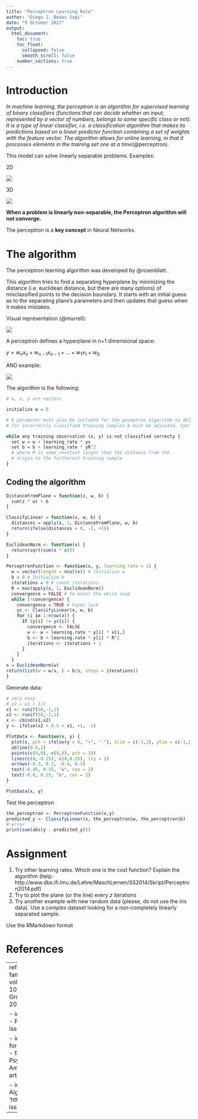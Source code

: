 ```yaml
---
title: "Perceptron Learning Rule"
author: "Diego J. Bodas Sagi"
date: "9 October 2017"
output:
  html_document:
    toc: true
    toc_float:
      collapsed: false
      smooth_scroll: false
    number_sections: true
---
```


# Introduction

*In machine learning, the perceptron is an algorithm for supervised learning of binary classifiers (functions that can decide whether an input, represented by a vector of numbers, belongs to some specific class or not). It is a type of linear classifier, i.e. a classification algorithm that makes its predictions based on a linear predictor function combining a set of weights with the feature vector. The algorithm allows for online learning, in that it processes elements in the training set one at a time*(@perceptron). 

This model can solve linearly separable problems. Examples:

2D

![](https://raw.githubusercontent.com/billderose/perceptron/master/plots/2Dapprox.jpeg)

3D

![](https://raw.githubusercontent.com/billderose/perceptron/master/plots/3Dpointapprox.png)

**When a problem is linearly non-separable, the Perceptron algorithm will not converge.**

The perceptron is a **key concept** in Neural Networks.

# The algorithm

The perceptron learning algorithm was developed by @rosenblatt.

This algorithm tries to find a separating hyperplane by minimizing the distance (i.e. euclidean distance, but there are many options) of misclassified points to the decision boundary. It starts with an initial guess as to the separating plane’s parameters and then updates that guess when it makes mistakes.

Visual representation (@murrell):

![](images/perceptron.png)

A perceptron defines a hyperplane in n+1 dimensional space:

$y = w_nx_n + w_{n-1}x_{n-1} + ... + w_1x_1 + w_0$

AND example:

![](images/ANDexample.png)

The algorithm is the following:

```r
# w, x, y are vectors

initialize w = 0

# b parameter must also be included for the peceptron algorithm to deliver a valid separator.
# for incorrectly classified training samples b must be adjusted, too:

while any training observation (x, y) is not classified correcty {
  set w = w + learning_rate * yx
  set b = b + learning_rate * yR^2
  # where R is some constant larger than the distance from the
  # origin to the furtherest training sample
}
```

## Coding the algorithm

```r
DistanceFromPlane = function(z, w, b) {
  sum(z * w) + b
}

ClassifyLinear = function(x, w, b) {
  distances = apply(x, 1, DistanceFromPlane, w, b)
  return(ifelse(distances < 0, -1, +1))
}

EuclideanNorm <- function(x) {
  return(sqrt(sum(x * x)))
}

PerceptronFunction <- function(x, y, learning.rate = 1) {
  w = vector(length = ncol(x)) # initialize w
  b = 0 # Initialize b
  iterations = 0 # count iterations
  R = max(apply(x, 1, EuclideanNorm))
  convergence = FALSE # to enter the while loop
  while (!convergence) {
    convergence = TRUE # hopes luck
    yc <- ClassifyLinear(x, w, b)
    for (i in 1:nrow(x)) {
      if (y[i] != yc[i]) {
        convergence <- FALSE
        w <- w + learning.rate * y[i] * x[i,]
        b <- b + learning.rate * y[i] * R^2
        iterations <- iterations + 1
      }
    }
  }
s = EuclideanNorm(w)
return(list(w = w/s, b = b/s, steps = iterations))
}
```

Generate data:

```r
# very easy
# x2 = x1 + 1/2
x1 <- runif(50,-1,1)
x2 <- runif(50,-1,1)
x <- cbind(x1,x2)
y <- ifelse(x2 > 0.5 + x1, +1, -1)

PlotData <- function(x, y) {
  plot(x, pch = ifelse(y > 0, "+", "-"), xlim = c(-1,1), ylim = c(-1,1), cex = 2)
  abline(0.5,1)
  points(c(0,0), c(0,0), pch = 19)
  lines(c(0,-0.25), c(0,0.25), lty = 2)
  arrows(-0.3, 0.2, -0.4, 0.3)
  text(-0.45, 0.35, "w", cex = 2)
  text(-0.0, 0.15, "b", cex = 2)
}

PlotData(x, y)
```

Test the perceptron

```r
the_perceptron <- PerceptronFunction(x,y)
predicted_y <- ClassifyLinear(x, the_perceptron$w, the_perceptron$b)
# error
print(sum(abs(y - predicted_y)))
```

# Assignment

1. Try other learning rates. Which one is the cost function? Explain the algorithm (help: http://www.dbs.ifi.lmu.de/Lehre/MaschLernen/SS2014/Skript/Perceptron2014.pdf)
2. Try to plot the plane (or the line) every *z* iterations
3. Try another example with new random data (please, do not use the iris data). Use a *complex* dataset looking for a non-completely linearly separated sample. 

Use the RMarkdown format

# References

---
references:
- id: template
  title: Binary classification
  author:
  - family: Fenner
    given: Martin
  container-title: Nature Materials
  volume: 11
  URL: 'http://dx.doi.org/10.1038/nmat3283'
  DOI: 10.1038/nmat3283
  issue: 4
  publisher: Nature Publishing Group
  page: 261-263
  type: article-journal
  issued:
    year: 2012
    month: 3
    
- id: perceptron
  title: Perceptron
  author:
  - family: Wikipedia - Perceptron
  URL: 'https://en.wikipedia.org/wiki/Perceptron'
  issued:
    year: 2017

- id: rosenblatt
  title: The Perceptron. A Probabilistic Model for Information Storage and Organization in the Brain
  author:
  - family: Rosenblatt
  given: Frank
  container-title: Psychological Review
  volume: 65
  issue: 6
  publisher: American Psychological Association
  page: 386–408
  type: article-journal
  issued:
    year: 1958

- id: murrell
  title: Linear Classifiers and the Perceptron Algorithm
  author:
  - family: Murrell
  given: Hugh
  URL: 'http://www.cs.ukzn.ac.za/~hughm/dm/content/slides07.pdf'
  issued:
    year: 2017
---